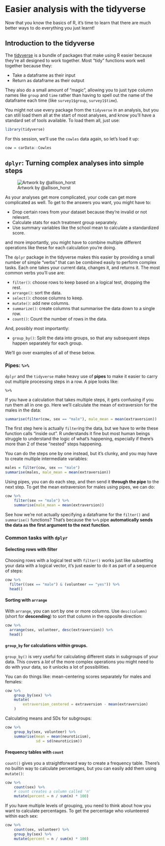 # Easier analysis with the tidyverse {#tidyverse}

Now that you know the basics of R, it's time to learn that there
are much better ways to do everything you just learnt!

## Introduction to the tidyverse

The [tidyverse](https://www.tidyverse.org/) is a bundle of packages that 
make using R easier because they're all designed to work together. Most 
"tidy" functions work well together because they:

* Take a dataframe as their input
* Return as dataframe as their output

They also do a small amount of "magic", allowing you to just type
column names like `group` and `time` rather than having to
spell out the name of the dataframe each time (like `survey1$group`, 
`survey1$time`).

You might not use every package from the `tidyverse` in an analysis,
but you can still load them all at the start of most analyses, and
know you'll have a standard set of tools available. To load
them all, just use:

```r
library(tidyverse)
```

For this session, we'll use the `cowles` data again, so let's
load it up:

```r
cow = carData::Cowles
```

## `dplyr`: Turning complex analyses into simple steps

![Artwork by \@allison_horst](Images/allisonhorst/dplyr_wrangling.png)

As your analyses get more complicated, your code can get
more complicated as well. To get to the answers you want,
you might have to:

* Drop certain rows from your dataset because they're invalid
  or not relevant.
* Calculate stats for each treatment group separately.
* Use summary variables like the school mean to calculate
  a standardized score.
 
and more importantly, you might have to combine multiple
different operations like these for each calculation you're
doing.
  
The `dplyr` package in the tidyverse makes this easier
by providing a small number of simple "verbs" that can be combined
easily to perform complex tasks. Each one takes your current
data, changes it, and returns it. The most common verbs you'll
use are:

* `filter()`: choose rows to keep based on a logical test,
  dropping the rest.
* `arrange()`: sort the data.
* `select()`: choose columns to keep.
* `mutate()`: add new columns.
* `summarize()`: create columns that summarise the data down
  to a single row.
* `count()`: Count the number of rows in the data.

And, possibly most importantly:

* `group_by()`: Split the data into groups, so that any
  subsequent steps happen separately for each group. 
  
We'll go over examples of all of these below.
  
### Pipes: `%>%`

`dplyr` and the `tidyverse` make heavy use of **pipes** to
make it easier to carry out multiple processing steps in a row.
A pipe looks like:

```
%>%
```

If you have a calculation that takes multiple steps, it gets
confusing if you run them all in one go. Here we'll calculate
the mean of extraversion for the males in the data:

```r
summarise(filter(cow, sex == "male"), male_mean = mean(extraversion))
```

The first step here is actually `filter`ing the data, but
we have to write these function calls "inside out". R understands
it fine but most human beings struggle to understand the logic
of what's happening, especially if there's more than 2 of
these "nested" steps happening.

You can do the steps one by one instead, but it's clunky, and you
may have to create multiple intermediate variables:

```r
males = filter(cow, sex == "male")
summarise(males, male_mean = mean(extraversion))
```

Using pipes, you can do each step, and then send it **through
the pipe** to the next step. To get the mean extraversion
for males using pipes, we can do:

```r
cow %>%
    filter(sex == "male") %>%
    summarise(male_mean = mean(extraversion))
```

See how we're not actually specifying a dataframe for the
`filter()` and `summarise()` functions? That's because
the `%>%` pipe **automatically sends the data as
the first argument to the next function**. 

### Common tasks with `dplyr`

#### Selecting rows with filter

Choosing rows with a logical test with `filter()` works just like
subsetting your data with a logical vector, it's just easier
to do it as part of a sequence of steps:

```r
cow %>%
  filter((sex == "male") & (volunteer == "yes")) %>%
  head()
```

#### Sorting with `arrange`

With `arrange`, you can sort by one or more columns. Use `desc(column)`
(short for **descending**) to sort that column in the opposite direction:

```r
cow %>%
  arrange(sex, volunteer, desc(extraversion)) %>%
  head()
```

#### `group_by` for calculations within groups.

`group_by()` is very useful for calculating different stats in
subgroups of your data. This covers a *lot* of the more complex
operations you might need to do with your data, so it unlocks
a lot of possibilities.

You can do things like: mean-centering scores separately for
males and females:

```r
cow %>%
    group_by(sex) %>%
    mutate(
        extraversion_centered = extraversion - mean(extraversion)
    )
```

Calculating means and SDs for subgroups:

```r
cow %>%
    group_by(sex, volunteer) %>%
    summarise(mean = mean(neuroticism),
              sd = sd(neuroticism))
```

#### Frequency tables with `count`

`count()` gives you a straightforward way to create a frequency table. There's
no builtin way to calculate percentages, but you can easily add them
using `mutate()`:

```r
cow %>%
    count(sex) %>%
    # count creates a column called 'n'
    mutate(percent = n / sum(n) * 100)
```

If you have multiple levels of grouping, you need to think about
how you want to calculate percentages. To get the percentage
who volunteered within each sex:

```r
cow %>%
    count(sex, volunteer) %>%
    group_by(sex) %>%
    mutate(percent = n / sum(n) * 100)
```